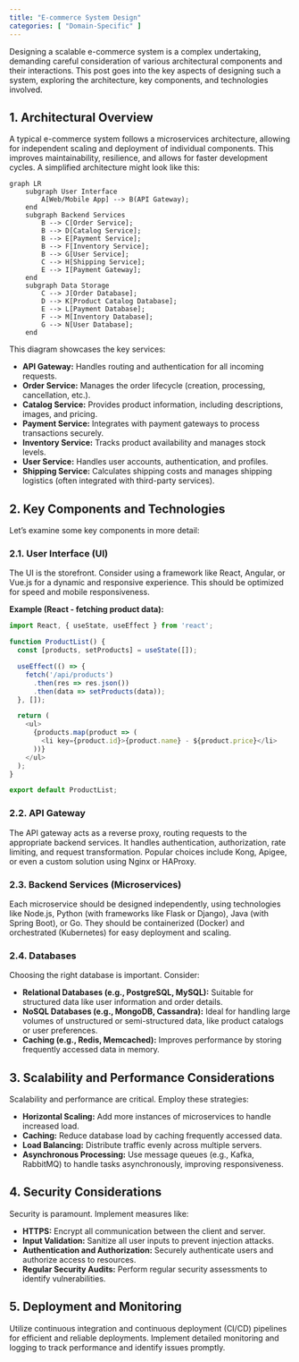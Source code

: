 ```yaml
---
title: "E-commerce System Design"
categories: [ "Domain-Specific" ]
---
```



Designing a scalable e-commerce system is a complex undertaking, demanding careful consideration of various architectural components and their interactions. This post goes into the key aspects of designing such a system, exploring the architecture, key components, and technologies involved.

## 1. Architectural Overview

A typical e-commerce system follows a microservices architecture, allowing for independent scaling and deployment of individual components.  This improves maintainability, resilience, and allows for faster development cycles.  A simplified architecture might look like this:

```mermaid
graph LR
    subgraph User Interface
        A[Web/Mobile App] --> B(API Gateway);
    end
    subgraph Backend Services
        B --> C[Order Service];
        B --> D[Catalog Service];
        B --> E[Payment Service];
        B --> F[Inventory Service];
        B --> G[User Service];
        C --> H[Shipping Service];
        E --> I[Payment Gateway];
    end
    subgraph Data Storage
        C --> J[Order Database];
        D --> K[Product Catalog Database];
        E --> L[Payment Database];
        F --> M[Inventory Database];
        G --> N[User Database];
    end
```

This diagram showcases the key services:

* **API Gateway:**  Handles routing and authentication for all incoming requests.
* **Order Service:** Manages the order lifecycle (creation, processing, cancellation, etc.).
* **Catalog Service:**  Provides product information, including descriptions, images, and pricing.
* **Payment Service:** Integrates with payment gateways to process transactions securely.
* **Inventory Service:** Tracks product availability and manages stock levels.
* **User Service:**  Handles user accounts, authentication, and profiles.
* **Shipping Service:** Calculates shipping costs and manages shipping logistics (often integrated with third-party services).


## 2. Key Components and Technologies

Let's examine some key components in more detail:

### 2.1. User Interface (UI)

The UI is the storefront.  Consider using a framework like React, Angular, or Vue.js for a dynamic and responsive experience.  This should be optimized for speed and mobile responsiveness.

**Example (React - fetching product data):**

```javascript
import React, { useState, useEffect } from 'react';

function ProductList() {
  const [products, setProducts] = useState([]);

  useEffect(() => {
    fetch('/api/products')
      .then(res => res.json())
      .then(data => setProducts(data));
  }, []);

  return (
    <ul>
      {products.map(product => (
        <li key={product.id}>{product.name} - ${product.price}</li>
      ))}
    </ul>
  );
}

export default ProductList;
```

### 2.2. API Gateway

The API gateway acts as a reverse proxy, routing requests to the appropriate backend services.  It handles authentication, authorization, rate limiting, and request transformation.  Popular choices include Kong, Apigee, or even a custom solution using Nginx or HAProxy.


### 2.3. Backend Services (Microservices)

Each microservice should be designed independently, using technologies like Node.js, Python (with frameworks like Flask or Django), Java (with Spring Boot), or Go.  They should be containerized (Docker) and orchestrated (Kubernetes) for easy deployment and scaling.


### 2.4. Databases

Choosing the right database is important.  Consider:

* **Relational Databases (e.g., PostgreSQL, MySQL):**  Suitable for structured data like user information and order details.
* **NoSQL Databases (e.g., MongoDB, Cassandra):** Ideal for handling large volumes of unstructured or semi-structured data, like product catalogs or user preferences.
* **Caching (e.g., Redis, Memcached):**  Improves performance by storing frequently accessed data in memory.


## 3. Scalability and Performance Considerations

Scalability and performance are critical.  Employ these strategies:

* **Horizontal Scaling:** Add more instances of microservices to handle increased load.
* **Caching:** Reduce database load by caching frequently accessed data.
* **Load Balancing:** Distribute traffic evenly across multiple servers.
* **Asynchronous Processing:** Use message queues (e.g., Kafka, RabbitMQ) to handle tasks asynchronously, improving responsiveness.


## 4. Security Considerations

Security is paramount. Implement measures like:

* **HTTPS:** Encrypt all communication between the client and server.
* **Input Validation:** Sanitize all user inputs to prevent injection attacks.
* **Authentication and Authorization:** Securely authenticate users and authorize access to resources.
* **Regular Security Audits:**  Perform regular security assessments to identify vulnerabilities.


## 5. Deployment and Monitoring

Utilize continuous integration and continuous deployment (CI/CD) pipelines for efficient and reliable deployments.  Implement detailed monitoring and logging to track performance and identify issues promptly.





